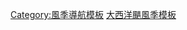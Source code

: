 {{template category
|type   = navbox
|topic  = 
|portal = 
}}

[[Category:風季導航模板|Category:風季導航模板]]
[[Category:大西洋颶風季模板|]]